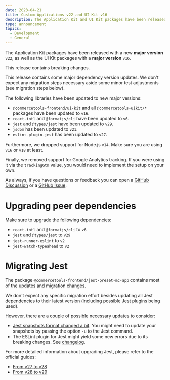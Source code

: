 ```yaml
---
date: 2023-04-21
title: Custom Applications v22 and UI Kit v16
description: The Application Kit and UI Kit packages have been released with a new major version.
type: announcement
topics:
  - Development
  - General
---
```


The Application Kit packages have been released with a new **major version** `v22`, as well as the UI Kit packages with a **major version** `v16`.

<Info>

This release contains breaking changes.

</Info>

This release contains some major dependency version updates. We don't expect any migration steps necessary aside some minor test adjustments (see migration steps below).

The following libraries have been updated to new major versions:

- `@commercetools-frontend/ui-kit` and all `@commercetools-uikit/*` packages have been updated to `v16`.
- `react-intl` and `@formatjs/cli` have been updated to `v6`.
- `jest` and `@types/jest` have been updated to `v29`.
- `jsdom` has been updated to `v21`.
- `eslint-plugin-jest` has been updated to `v27`.

Furthermore, we dropped support for Node.js `v14`. Make sure you are using `v16` or `v18` at least.

Finally, we removed support for Google Analytics tracking. If you were using it via the `trackingGtm` value, you would need to implement the setup on your own.

As always, if you have questions or feedback you can open a [GitHub Discussion](https://github.com/commercetools/merchant-center-application-kit/discussions) or a [GitHub Issue](https://github.com/commercetools/merchant-center-application-kit/issues).

<!-- more -->

# Upgrading peer dependencies

Make sure to upgrade the following dependencies:
* `react-intl` and `@formatjs/cli` to `v6`
* `jest` and `@types/jest` to `v29`
* `jest-runner-eslint` to `v2`
* `jest-watch-typeahead` to `v2`

# Migrating Jest

The package `@commercetools-frontend/jest-preset-mc-app` contains most of the updates and migration changes.

We don't expect any specific migration effort besides updating all Jest dependencies to their latest version (including possible Jest plugins being used).

However, there are a couple of possible necessary updates to consider:

- [Jest snapshots format changed a bit](https://jestjs.io/docs/upgrading-to-jest29#snapshot-format). You might need to update your snapshots by passing the option `-u` to the Jest command.
- The ESLint plugin for Jest might yield some new errors due to its breaking changes. See [changelog](https://github.com/jest-community/eslint-plugin-jest/blob/main/CHANGELOG.md#2700-2022-08-28).

For more detailed information about upgrading Jest, please refer to the official guides:

- [From v27 to v28](https://jest-archive-august-2023.netlify.app/docs/28.x/upgrading-to-jest28)
- [From v28 to v29](https://jest-archive-august-2023.netlify.app/docs/29.0/upgrading-to-jest29)
